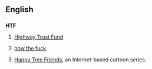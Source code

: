 ==English==

==={{initialism}}===
'''HTF'''

# {{US}} [[w:Highway Trust Fund|Highway Trust Fund]]
# {{Australia}} [[how the fuck]]
# {{US}} [[w:Happy Tree Friends|Happy Tree Friends]], an Internet-based cartoon series.